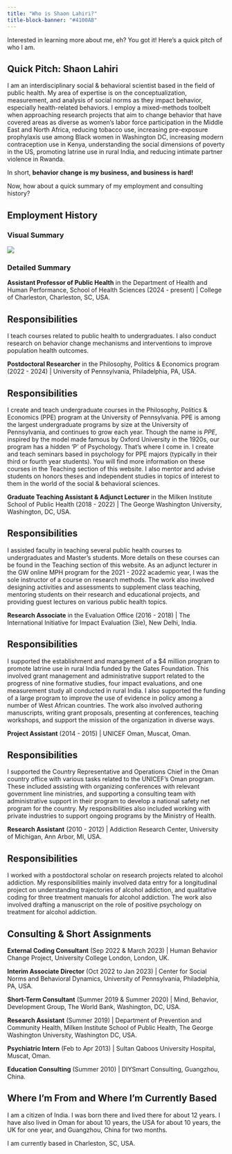 ```yaml
---
title: "Who is Shaon Lahiri?"
title-block-banner: "#4100AB"
---
```


Interested in learning more about me, eh? You got it! Here's a quick pitch of who I am.

::: callout-tip
## Quick Pitch: Shaon Lahiri

I am an interdisciplinary social & behavioral scientist based in the field of public health. My area of expertise is on the conceptualization, measurement, and analysis of social norms as they impact behavior, especially health-related behaviors. I employ a mixed-methods toolbelt when approaching research projects that aim to change behavior that have covered areas as diverse as women's labor force participation in the Middle East and North Africa, reducing tobacco use, increasing pre-exposure prophylaxis use among Black women in Washington DC, increasing modern contraception use in Kenya, understanding the social dimensions of poverty in the US, promoting latrine use in rural India, and reducing intimate partner violence in Rwanda.

In short, **behavior change is my business, and business is hard!**
:::

Now, how about a quick summary of my employment and consulting history?

## Employment History

### Visual Summary

![](images/employviz.png)

### Detailed Summary

**Assistant Professor of Public Health** in the Department of Health and Human Performance, School of Health Sciences (2024 - present) \| College of Charleston, Charleston, SC, USA.

::: callout-note
## Responsibilities

I teach courses related to public health to undergraduates. I also conduct research on behavior change mechanisms and interventions to improve population health outcomes.
:::

**Postdoctoral Researcher** in the Philosophy, Politics & Economics program (2022 - 2024) \| University of Pennsylvania, Philadelphia, PA, USA.

::: callout-note
## Responsibilities

I create and teach undergraduate courses in the Philosophy, Politics & Economics (PPE) program at the University of Pennsylvania. PPE is among the largest undergraduate programs by size at the University of Pennsylvania, and continues to grow each year. Though the name is *PPE*, inspired by the model made famous by Oxford University in the 1920s, our program has a hidden 'P' of Psychology. That's where I come in. I create and teach seminars based in psychology for PPE majors (typically in their third or fourth year students). You will find more information on these courses in the Teaching section of this website. I also mentor and advise students on honors theses and independent studies in topics of interest to them in the world of the social & behavioral sciences.
:::

**Graduate Teaching Assistant & Adjunct Lecturer** in the Milken Institute School of Public Health (2018 - 2022) \| The George Washington University, Washington, DC, USA.

::: callout-note
## Responsibilities

I assisted faculty in teaching several public health courses to undergraduates and Master's students. More details on these courses can be found in the Teaching section of this website. As an adjunct lecturer in the GW online MPH program for the 2021 - 2022 academic year, I was the sole instructor of a course on research methods. The work also involved designing activities and assessments to supplement class teaching, mentoring students on their research and educational projects, and providing guest lectures on various public health topics.
:::

**Research Associate** in the Evaluation Office (2016 - 2018) \| The International Initiative for Impact Evaluation (3ie), New Delhi, India.

::: callout-note
## Responsibilities

I supported the establishment and management of a \$4 million program to promote latrine use in rural India funded by the Gates Foundation. This involved grant management and administrative support related to the progress of nine formative studies, four impact evaluations, and one measurement study all conducted in rural India. I also supported the funding of a large program to improve the use of evidence in policy among a number of West African countries. The work also involved authoring manuscripts, writing grant proposals, presenting at conferences, teaching workshops, and support the mission of the organization in diverse ways.
:::

**Project Assistant** (2014 - 2015) \| UNICEF Oman, Muscat, Oman.

::: callout-note
## Responsibilities

I supported the Country Representative and Operations Chief in the Oman country office with various tasks related to the UNICEF's Oman program. These included assisting with organizing conferences with relevant government line ministries, and supporting a consulting team with administrative support in their program to develop a national safety net program for the country. My responsibilities also included working with private industries to support ongoing programs by the Ministry of Health.
:::

**Research Assistant** (2010 - 2012) \| Addiction Research Center, University of Michigan, Ann Arbor, MI, USA.

::: callout-note
## Responsibilities

I worked with a postdoctoral scholar on research projects related to alcohol addiction. My responsibilities mainly involved data entry for a longitudinal project on understanding trajectories of alcohol addiction, and qualitative coding for three treatment manuals for alcohol addiction. The work also involved drafting a manuscript on the role of positive psychology on treatment for alcohol addiction.
:::

## Consulting & Short Assignments

**External Coding Consultant** (Sep 2022 & March 2023) \| Human Behavior Change Project, University College London, London, UK.

**Interim Associate Director** (Oct 2022 to Jan 2023) \| Center for Social Norms and Behavioral Dynamics, University of Pennsylvania, Philadelphia, PA, USA.

**Short-Term Consultant** (Summer 2019 & Summer 2020) \| Mind, Behavior, Development Group, The World Bank, Washington, DC, USA.

**Research Assistant** (Summer 2019) \| Department of Prevention and Community Health, Milken Institute School of Public Health, The George Washington University, Washington DC, USA.

**Psychiatric Intern** (Feb to Apr 2013) \| Sultan Qaboos University Hospital, Muscat, Oman.

**Education Consulting** (Summer 2010) \| DIYSmart Consulting, Guangzhou, China.

## Where I'm From and Where I'm Currently Based

I am a citizen of India. I was born there and lived there for about 12 years. I have also lived in Oman for about 10 years, the USA for about 10 years, the UK for one year, and Guangzhou, China for two months.

I am currently based in Charleston, SC, USA.
